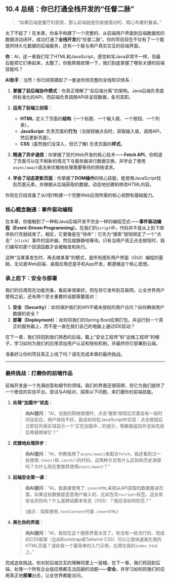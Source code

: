 ## 10.4 总结：你已打通全栈开发的“任督二脉” {#sec-frontend-summary}

> “如果后端是餐厅的厨房，那么前端就是你直接面对的、精心布置的餐桌。”

太了不起了！在本章，你亲手构建了一个完整的、从前端用户界面到后端数据库的数据流动闭环，成功打通了**全栈开发**的“任督二脉”。你的项目现在不仅有了一个能提供持久化数据的后端服务，还有一个能与用户真实交互的前端界面。

::: {.callout-note title="与AI的对话：复盘你的全栈能力"}

**你**：AI，这一章我们写了HTML和JavaScript，感觉和写Java非常不一样，但最后能把它们串起来，太酷了。你能帮我梳理一下，我们到底掌握了哪些关键的前端技能吗？

**AI助手**：当然！你已经搭建起了一套迷你但完整的全栈知识体系：

1.  **掌握了前后端协作模式**：你真正理解了“前后端分离”的架构。Java后端负责提供标准化的API，而前端负责调用API并呈现数据，各司其职。

2.  **运用了前端三剑客**：
    *   **HTML**: 定义了页面的**结构**（一个标题、一个输入框、一个按钮、一个列表）。
    *   **JavaScript**: 负责页面的**行为**（当按钮被点击时，获取输入值，调用API，然后更新页面）。
    *   **CSS**: (虽然我们没深入，但已了解) 负责页面的**样式**。

3.  **精通了异步通信**：你掌握了现代Web开发的核心技术——**Fetch API**。你知道了页面可以在不刷新的情况下与服务器进行数据交换，并学会了使用`async/await`语法来优雅地处理需要等待的网络请求。

4.  **学会了动态更新页面**：你掌握了**DOM操作**的核心技能，能使用JavaScript找到页面元素，并根据从后端获取的数据，动态地创建和修改HTML内容。

你现在已经具备了从0到1构建一个完整Web应用所需的核心视野和基础能力。

:::

### 核心概念融通：事件驱动编程

在本章，你接触到了一种和Java后端开发不完全一样的编程范式——**事件驱动编程（Event-Driven Programming）**。在我们的`script`中，代码并不是从上到下顺序执行完就结束了。相反，它更像是在“待命”：它先为“搜索”按钮绑定了一个“点击”（`click`）事件的监听器，然后就静静地等待。只有当用户真正点击按钮时，我们编写的那个回调函数才会被触发和执行。

这种“当某事发生时，再去做某事”的模式，是所有图形用户界面（GUI）编程的基础，无论是Web前端、桌面应用还是手机App开发，都遵循这个核心思想。

### 承上启下：安全与部署

我们的应用现在功能完备，看起来很美好。但在将它发布到互联网，让全世界用户使用之前，还有两个至关重要的话题需要面对：

1.  **安全（Security）**：如何保护我们的API不被未授权的用户访问？如何确保用户数据的安全？
2.  **部署（Deployment）**：如何将我们的Spring Boot应用打包，并运行到一个真正的服务器上，而不是一直在我们自己的电脑上通过IDE启动？

在下一章，我们将回到我们熟悉的后端，戴上“安全工程师”和“运维工程师”的帽子，学习如何为我们的应用添加用户认证和授权机制，并最终将它部署到云端。

准备好让你的项目真正上线了吗？请先完成本章的最终挑战。

---

### 最终挑战：打磨你的前端作品

前端开发是一个充满创意和细节的领域。我们的界面还很简陋，但它为我们提供了一个绝佳的实验平台。尝试与AI结对，探索以下问题，来打磨你的前端技能。

1.  **处理“加载中”状态**：

    > **向AI提问**：“AI，当我的网络很慢时，点击‘搜索’按钮后页面会有一段时间没反应，用户体验不好。我该如何在JavaScript中实现：点击按钮后立即在列表区域显示一个‘正在加载中...’的提示，等数据返回并渲染完成后再替换掉它？”

2.  **优雅地处理异步**：

    > **向AI提问**：“AI，你教我用了`async/await`来配合`fetch`，我还看到过一些使用`.then()`和`.catch()`的代码。这两种方式有什么区别和历史渊源吗？为什么现在更推荐使用`async/await`？”

3.  **前端安全第一课**：

    > **向AI提问**：“AI，我直接使用了`.innerHTML`来把从API获取的数据塞进页面。如果这些数据是恶意用户输入的，比如包含`<script>`标签，这会有安全风险吗？什么是跨站脚本攻击（XSS）？我应该如何防范？”
    >
    > (提示：探索使用`.textContent`代替`.innerHTML`)

4.  **美化你的界面**：

    > **向AI提问**：“AI，我现在这个搜索界面太丑了。有没有一些流行的、现成的CSS框架（比如Bootstrap或Tailwind CSS）可以让我快速美化我的HTML页面？请给我一个最简单的入门示例，应用在我的`index.html`上。”

完成这些挑战，你对前后端交互的理解将更上一层楼。在下一章，我们将回到后端，处理一个所有企业级应用都无法回避的话题——**安全**，并学习如何将我们的应用真正地**部署**出去，让全世界都能访问。 
